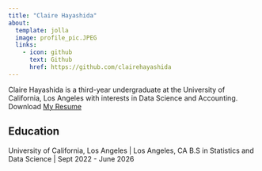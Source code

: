 ```yaml
---
title: "Claire Hayashida"
about:
  template: jolla
  image: profile_pic.JPEG
  links:
    - icon: github
      text: Github
      href: https://github.com/clairehayashida
---
```


Claire Hayashida is a third-year undergraduate at the University of California, Los Angeles with interests in Data Science and Accounting. Download [My Resume](/resume.pdf)

## Education

University of California, Los Angeles \| Los Angeles, CA
B.S in Statistics and Data Science \| Sept 2022 - June 2026
